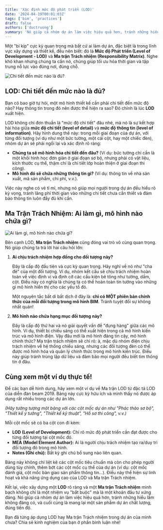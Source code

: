 ```yaml
---
title: 'Xác định mức độ phát triển (LOD)'
date: '2024-04-19T00:01:03Z'
tags: ['bim', 'practices']
draft: false
authors: ['ductruong']
summary: 'Nó giúp cả nhóm dự án làm việc hiệu quả hơn, tránh những hiểu lầm không đáng có, và cuối cùng là mang lại một sản phẩm dự án chất lượng, đúng tiến độ.'
---
```


Một "bí kíp" cực kỳ quan trọng mà bất cứ ai làm dự án, đặc biệt là trong lĩnh vực xây dựng và thiết kế, đều nên biết: đó là **Mức độ Phát triển (Level of Development - LOD)** và **Ma trận Trách nhiệm (Responsibility Matrix)**. Nghe khô khan nhưng chúng ta cần nó, chúng giúp tối ưu hóa thời gian và tập trung nỗ lực vào đúng nơi, đúng chỗ.

<TOCInline toc={props.toc} exclude="" />

![Chi tiết đến mức nào là đủ?](https://images.spiderum.com/sp-images/7f3ec9106c5011f08ff693c846f6eb64.png)

## LOD: Chi tiết đến mức nào là đủ?

Bạn có bao giờ tự hỏi, một mô hình thiết kế cần phải chi tiết đến mức độ nào? Hay thông tin trong đó nên được thể hiện ra sao? Đó chính là lúc **LOD** xuất hiện.

LOD không chỉ đơn thuần là "mức độ chi tiết" đâu nhé, mà nó là sự kết hợp hài hòa giữa **mức độ chi tiết (level of detail)** và **mức độ thông tin (level of information)**. Hãy hình dung thế này: trong mỗi giai đoạn của dự án, với từng đối tượng (ví dụ như một bức tường, một cái cột, hay một chiếc đèn), nhóm dự án sẽ phải ngồi lại và xác định rõ ràng:

- **Chúng ta sẽ mô hình hóa chi tiết đến đâu?** (Ví dụ: bức tường chỉ cần là một khối hình học đơn giản ở giai đoạn sơ bộ, nhưng phải có vật liệu, kích thước cụ thể, thậm chí là chi tiết lớp hoàn thiện ở giai đoạn thi công).
- **Mô hình đó sẽ chứa những thông tin gì?** (Ví dụ: thông tin về nhà sản xuất, mã sản phẩm, chi phí, v.v.).

Việc này nghe có vẻ tỉ mỉ, nhưng nó giúp mọi người trong dự án đều hiểu rõ kỳ vọng, tránh lãng phí thời gian vào những chi tiết chưa cần thiết và đảm bảo thông tin luôn đầy đủ khi cần.

## Ma Trận Trách Nhiệm: Ai làm gì, mô hình nào chứa gì?

![Ai làm gì, mô hình nào chứa gì?](https://images.spiderum.com/sp-images/652173c06c5011f082ef15e6952d6c09.png)

Bên cạnh LOD, **Ma trận Trách nhiệm** cũng đóng vai trò vô cùng quan trọng. Nó giúp chúng ta trả lời hai câu hỏi lớn:

1.  **Ai chịu trách nhiệm hợp đồng cho đối tượng này?**

    Đây là cấp độ đầu tiên và cực kỳ quan trọng. Hãy nghĩ về nó như "cha đẻ" của một đối tượng. Ví dụ, nhóm kết cấu sẽ chịu trách nhiệm hoàn toàn về việc định vị và định cỡ các cấu kiện bê tông như tường, dầm, cột. Điều này có nghĩa là chúng ta có thể hoàn toàn tin tưởng vào những gì mô hình hiển thị cho các yếu tố đó.

    Một nguyên tắc bất di bất dịch ở đây là: **chỉ có MỘT phiên bản chính thức của mỗi đối tượng trong mô hình BIM**. Tránh tuyệt đối sự không nhất quán!

2.  **Mô hình nào chứa hạng mục đối tượng này?**

    Đây là cấp độ thứ hai và nó giải quyết vấn đề "đụng hàng" giữa các mô hình. Ví dụ, thiết bị chiếu sáng có thể xuất hiện trong cả mô hình kiến trúc và mô hình điện. Vậy đâu mới là mô hình đáng tin cậy, mô hình chính thức? Ma trận trách nhiệm sẽ chỉ rõ: à, mặc dù nhóm điện chịu trách nhiệm về hệ thống chiếu sáng, nhưng các đối tượng đèn có thể được mô hình hóa và quản lý chính thức trong mô hình kiến trúc. Điều này giúp tránh trùng lặp dữ liệu và đảm bảo mọi người đều biết tìm thông tin ở đâu.

## Cùng xem một ví dụ thực tế!

Để các bạn dễ hình dung, hãy xem một ví dụ về Ma trận LOD từ đặc tả LOD của diễn đàn beam 2019. Bảng này cực kỳ hữu ích và mình thấy nó được áp dụng rất nhiều trong các dự án lớn.

_(Hãy tưởng tượng một bảng với các cột mốc dự án như "Phác thảo sơ bộ", "Thiết kế ý tưởng", "Thiết kế kỹ thuật", "Hồ sơ thi công", v.v.)_

Mỗi cột mốc sẽ có ba cột con đi kèm:

- **LOD (Level of Development):** Chỉ rõ mức độ phát triển cần đạt được cho từng đối tượng tại cột mốc đó.
- **MEA (Model Element Author):** Ai là người chịu trách nhiệm tạo ra/duy trì đối tượng đó trong mô hình.
- **Notes (Ghi chú):** Bất kỳ ghi chú bổ sung nào liên quan.

Bảng này không chỉ liệt kê các cột mốc tiêu chuẩn mà còn cho phép người dùng tùy chỉnh, thêm bớt các cột mốc cụ thể của dự án (ví dụ: cột mốc đánh giá, cột mốc bàn giao sản phẩm thông tin...). Điều này thể hiện sự linh hoạt và khả năng ứng dụng cao của LOD và Ma trận Trách nhiệm.

Kết lại, việc xây dựng một **LOD** rõ ràng và một **Ma trận Trách nhiệm** minh bạch không chỉ là một nhiệm vụ "bắt buộc" mà là một khoản đầu tư xứng đáng. Nó giúp cả nhóm dự án làm việc hiệu quả hơn, tránh những hiểu lầm không đáng có, và cuối cùng là mang lại một sản phẩm dự án chất lượng, đúng tiến độ.

Bạn đã từng áp dụng LOD hay Ma trận Trách nhiệm trong dự án của mình chưa? Chia sẻ kinh nghiệm của bạn ở phần bình luận nhé!
